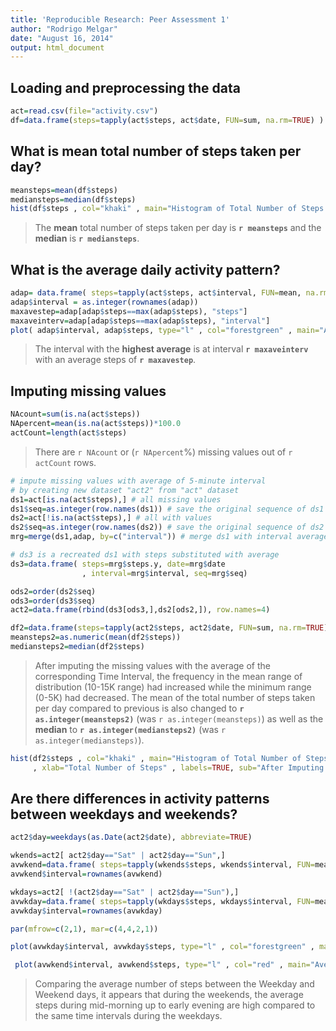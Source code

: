 ```yaml
---
title: 'Reproducible Research: Peer Assessment 1'
author: "Rodrigo Melgar"
date: "August 16, 2014"
output: html_document
---
```

   
    
## Loading and preprocessing the data
```r
act=read.csv(file="activity.csv")
df=data.frame(steps=tapply(act$steps, act$date, FUN=sum, na.rm=TRUE) )
```
  
## What is mean total number of steps taken per day?
```r
meansteps=mean(df$steps)
mediansteps=median(df$steps)
hist(df$steps , col="khaki" , main="Histogram of Total Number of Steps Taken Each Day", xlab="Total Number of Steps" , labels=TRUE )
```
  
>The **mean** total number of steps taken per day is **`r meansteps`** and the **median** is **`r mediansteps`**. 
 
  
  
## What is the average daily activity pattern?  

```r
adap= data.frame( steps=tapply(act$steps, act$interval, FUN=mean, na.rm=TRUE))
adap$interval = as.integer(rownames(adap))
maxavestep=adap[adap$steps==max(adap$steps), "steps"]
maxaveinterv=adap[adap$steps==max(adap$steps), "interval"]
plot( adap$interval, adap$steps, type="l" , col="forestgreen" , main="Average Number of Steps Per 5-Minute Interval" ,lwd=2,  xlab="5-Minute Time Interval" , ylab="Average Steps")
``` 
  
>The interval with the **highest average** is at interval **`r maxaveinterv`** with an average steps of **`r maxavestep`**. 

  
## Imputing missing values  

```r
NAcount=sum(is.na(act$steps))
NApercent=mean(is.na(act$steps))*100.0
actCount=length(act$steps)

```

>There are `r NAcount` or (`r NApercent`%) missing values out of `r actCount` rows.  


```r
# impute missing values with average of 5-minute interval
# by creating new dataset "act2" from "act" dataset
ds1=act[is.na(act$steps),] # all missing values
ds1$seq=as.integer(row.names(ds1)) # save the original sequence of ds1
ds2=act[!is.na(act$steps),] # all with values
ds2$seq=as.integer(row.names(ds2)) # save the original sequence of ds2
mrg=merge(ds1,adap, by=c("interval")) # merge ds1 with interval average

# ds3 is a recreated ds1 with steps substituted with average
ds3=data.frame( steps=mrg$steps.y, date=mrg$date
                , interval=mrg$interval, seq=mrg$seq)

ods2=order(ds2$seq)
ods3=order(ds3$seq)
act2=data.frame(rbind(ds3[ods3,],ds2[ods2,]), row.names=4)

df2=data.frame(steps=tapply(act2$steps, act2$date, FUN=sum, na.rm=TRUE) )
meansteps2=as.numeric(mean(df2$steps))
mediansteps2=median(df2$steps)

```

> After imputing the missing values with the average of the corresponding Time Interval, the frequency in the mean range of distribution (10-15K range)  had increased while the minimum range (0-5K) had decreased.  The mean of the total number of steps taken per day compared to previous is also changed to **`r as.integer(meansteps2)`** (was `r as.integer(meansteps)`) as well as the **median** to **`r as.integer(mediansteps2)`** (was `r as.integer(mediansteps)`).  

```r
hist(df2$steps , col="khaki" , main="Histogram of Total Number of Steps Taken Each Day"
     , xlab="Total Number of Steps" , labels=TRUE, sub="After Imputing Missing Values With Average Per Interval")
```


## Are there differences in activity patterns between weekdays and weekends?  


```r
act2$day=weekdays(as.Date(act2$date), abbreviate=TRUE)

wkends=act2[ act2$day=="Sat" | act2$day=="Sun",]
avwkend=data.frame( steps=tapply(wkends$steps, wkends$interval, FUN=mean, na.rm=TRUE))
avwkend$interval=rownames(avwkend)

wkdays=act2[ !(act2$day=="Sat" | act2$day=="Sun"),]
avwkday=data.frame( steps=tapply(wkdays$steps, wkdays$interval, FUN=mean, na.rm=TRUE))
avwkday$interval=rownames(avwkday)

par(mfrow=c(2,1), mar=c(4,4,2,1))

plot(avwkday$interval, avwkday$steps, type="l" , col="forestgreen" , main="Average Number of Steps on Weekdays" ,lwd=2,  xlab="5-Minute Time Interval on Weekdays" , ylab="Average Steps")

 plot(avwkend$interval, avwkend$steps, type="l" , col="red" , main="Average Number of Steps on Weekends" ,lwd=2,  xlab="5-Minute Time Interval on Weekends" , ylab="Average Steps")

```

> Comparing the average number of steps between the Weekday and Weekend days, it appears that during the weekends, the average steps during mid-morning up to early evening are high compared to the same time intervals during the weekdays. 
